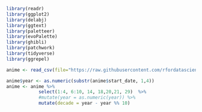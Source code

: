 ```r
library(readr)
library(ggplot2)
library(delabj)
library(ggtext)
library(paletteer)
library(evoPalette)
library(ghibli)
library(patchwork)
library(tidyverse)
library(ggrepel)
```


```r
anime <- read_csv(file="https://raw.githubusercontent.com/rfordatascience/tidytuesday/master/data/2019/2019-04-23/tidy_anime.csv")
```

```r
anime$year <- as.numeric(substr(anime$start_date, 1,4))
anime <- anime %>% 
            select(1:4, 6:10, 14, 18,20,21, 29)  %>%
            #mutate(year = as.numeric(year)) %>%
            mutate(decade = year - year %% 10)
```
